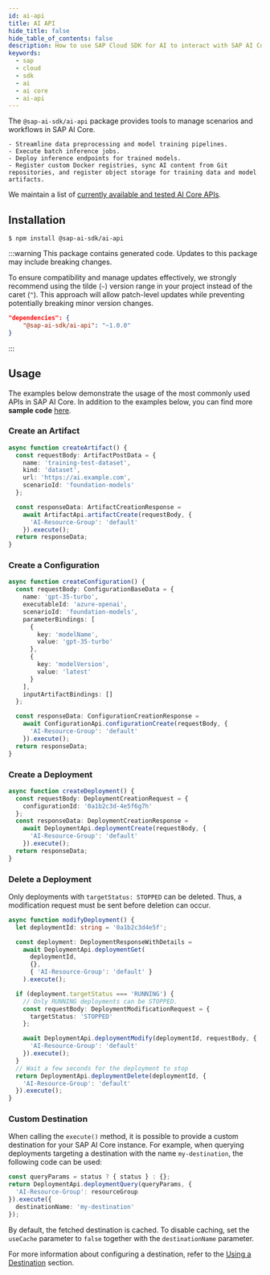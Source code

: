 ```yaml
---
id: ai-api
title: AI API
hide_title: false
hide_table_of_contents: false
description: How to use SAP Cloud SDK for AI to interact with SAP AI Core.
keywords:
  - sap
  - cloud
  - sdk
  - ai
  - ai core
  - ai-api
---
```


The `@sap-ai-sdk/ai-api` package provides tools to manage scenarios and workflows in SAP AI Core.

    - Streamline data preprocessing and model training pipelines.
    - Execute batch inference jobs.
    - Deploy inference endpoints for trained models.
    - Register custom Docker registries, sync AI content from Git repositories, and register object storage for training data and model artifacts.

We maintain a list of [currently available and tested AI Core APIs](https://github.com/SAP/ai-sdk-js/blob/main/docs/list-tested-APIs.md).

## Installation

```
$ npm install @sap-ai-sdk/ai-api
```

:::warning
This package contains generated code.
Updates to this package may include breaking changes.

To ensure compatibility and manage updates effectively, we strongly recommend using the tilde (`~`) version range in your project instead of the caret (`^`).
This approach will allow patch-level updates while preventing potentially breaking minor version changes.

```json
"dependencies": {
    "@sap-ai-sdk/ai-api": "~1.0.0"
}
```
:::

## Usage

The examples below demonstrate the usage of the most commonly used APIs in SAP AI Core.
In addition to the examples below, you can find more **sample code** [here](https://github.com/SAP/ai-sdk-js/blob/main/sample-code/src/ai-api).

### Create an Artifact

```ts
async function createArtifact() {
  const requestBody: ArtifactPostData = {
    name: 'training-test-dataset',
    kind: 'dataset',
    url: 'https://ai.example.com',
    scenarioId: 'foundation-models'
  };

  const responseData: ArtifactCreationResponse =
    await ArtifactApi.artifactCreate(requestBody, {
      'AI-Resource-Group': 'default'
    }).execute();
  return responseData;
}
```

### Create a Configuration

```ts
async function createConfiguration() {
  const requestBody: ConfigurationBaseData = {
    name: 'gpt-35-turbo',
    executableId: 'azure-openai',
    scenarioId: 'foundation-models',
    parameterBindings: [
      {
        key: 'modelName',
        value: 'gpt-35-turbo'
      },
      {
        key: 'modelVersion',
        value: 'latest'
      }
    ],
    inputArtifactBindings: []
  };

  const responseData: ConfigurationCreationResponse =
    await ConfigurationApi.configurationCreate(requestBody, {
      'AI-Resource-Group': 'default'
    }).execute();
  return responseData;
}
```

### Create a Deployment

```ts
async function createDeployment() {
  const requestBody: DeploymentCreationRequest = {
    configurationId: '0a1b2c3d-4e5f6g7h'
  };
  const responseData: DeploymentCreationResponse =
    await DeploymentApi.deploymentCreate(requestBody, {
      'AI-Resource-Group': 'default'
    }).execute();
  return responseData;
}
```

### Delete a Deployment

Only deployments with `targetStatus: STOPPED` can be deleted.
Thus, a modification request must be sent before deletion can occur.

```ts
async function modifyDeployment() {
  let deploymentId: string = '0a1b2c3d4e5f';

  const deployment: DeploymentResponseWithDetails =
    await DeploymentApi.deploymentGet(
      deploymentId,
      {},
      { 'AI-Resource-Group': 'default' }
    ).execute();

  if (deployment.targetStatus === 'RUNNING') {
    // Only RUNNING deployments can be STOPPED.
    const requestBody: DeploymentModificationRequest = {
      targetStatus: 'STOPPED'
    };

    await DeploymentApi.deploymentModify(deploymentId, requestBody, {
      'AI-Resource-Group': 'default'
    }).execute();
  }
  // Wait a few seconds for the deployment to stop
  return DeploymentApi.deploymentDelete(deploymentId, {
    'AI-Resource-Group': 'default'
  }).execute();
}
```

### Custom Destination

When calling the `execute()` method, it is possible to provide a custom destination for your SAP AI Core instance.
For example, when querying deployments targeting a destination with the name `my-destination`, the following code can be used:

```ts
const queryParams = status ? { status } : {};
return DeploymentApi.deploymentQuery(queryParams, {
  'AI-Resource-Group': resourceGroup
}).execute({
  destinationName: 'my-destination'
});
```

By default, the fetched destination is cached.
To disable caching, set the `useCache` parameter to `false` together with the `destinationName` parameter.

For more information about configuring a destination, refer to the [Using a Destination](connecting-to-ai-core#using-a-destination) section.
